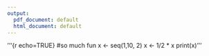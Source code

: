 ```yaml
---
output:
  pdf_document: default
  html_document: default
---
```


'''{r echo=TRUE}
#so much fun
x <- seq(1,10, 2)
x <- 1/2 * x
print(x)
'''

